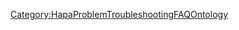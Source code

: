 <includeonly>{{METADATA|Keywords={{{HasKeyword|}}}|HasEntityTitle={{{HasEntityTitle}}}|HasEntityBlurb={{{HasEntityBlurb|}}}|HasEntityType=Problem}}
{{Annotation
  |AnnotationPredicate=HasSolution
  |AnnotationObjects={{{HasSolution|}}}
}}
</includeonly>
<noinclude>[[Category:HapaProblemTroubleshootingFAQOntology]]</noinclude>
